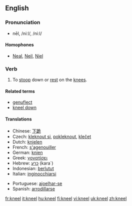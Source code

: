 ==English==

===Pronunciation===
*nēl, /niːl/, /ni:l/

====Homophones====
*[[Neal]], [[Neil]], [[Niel]]

===Verb===
{{irregverb|'''to kneel'''|'''[[kneels]]'''|'''[[knelt]] '''or''' [[kneeled]]'''|'''[[knelt]] '''or''' [[kneeled]]'''|'''[[kneeling]]'''}}

# To [[stoop]] down or [[rest]] on the [[knee]]s.

====Related terms====
*[[genuflect]]
*[[kneel down]]

====Translations====
{{top}}
*Chinese: [[下跪]]
*Czech: [[kleknout si]], [[pokleknout]], [[klečet]]
*Dutch: [[knielen]]
*French: [[s'agenouiller]]
*German: [[knien]]
*Greek: [[γονατίσει]]
*Hebrew: [[כרע]] (kara`)
*Indonesian: [[lutut|berlutut]]
*Italian: [[inginocchiarsi]]
{{mid}}
*Portuguese: [[ajoelhar-se]]
*Spanish: [[arrodillarse]]
{{bottom}}

[[fr:kneel]]
[[it:kneel]]
[[hu:kneel]]
[[fi:kneel]]
[[vi:kneel]]
[[uk:kneel]]
[[zh:kneel]]